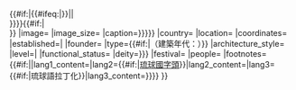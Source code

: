 <noinclude>{{Wraps infobox|Infobox religious building}}{{esoteric}}</noinclude>{{Infobox religious building
|temple=yes
|name={{{name|{{PAGENAME}}}}}{{#if:{{{title|}}}|{{#ifeq:{{{title|}}}|{{{name|{{PAGENAME}}}}}||<br><small>{{{title|}}}</small>}}}}{{#if:{{{alias|}}}|<br><small>{{{alias|}}}</small>}}
|image={{{img|}}}
|image_size={{{image_width|}}}
|caption={{{img_capt|{{{name|{{PAGENAME}}}}}}}}
|country={{{country|}}}
|location={{{location|}}}
|coordinates={{{coordinates|}}}
|established={{{open_year|}}}|
|founder={{{founder|}}}
|type={{{type|}}}{{#if:{{{year|}}}|（建築年代：{{{year|}}}）}}
|architecture_style={{{struct|}}}
|level={{{level|}}}|
|functional_status={{{cultural_collection|}}}
|deity={{{god|{{{deity|}}}}}}
|festival={{{cere_date|}}}
|people={{{people|}}}
|footnotes={{#if:{{{chinese|}}}{{{tradchi|}}}{{{simpchi|}}}{{{zhuyin|}}}{{{pinyin|}}}{{{wg|}}}{{{nihongo|}}}{{{hiragana|}}}{{{romaji|}}}{{{hangul|}}}{{{hanja|}}}{{{rr|}}}{{{mr|}}}{{{vietnamese|}}}{{{chunom|}}}{{{hantu|}}}{{{hannom|}}}{{{poj|}}}{{{tl|}}}{{{ryukanji|}}}{{{ryukana|}}}{{{ryuromaji|}}}|{{Infobox Chinese|c={{{chinese|}}}|t={{{tradchi|}}}|s={{{simpchi|}}}|bpmf={{{zhuyin|}}}|p={{{pinyin|}}}|w={{{wg|}}}|kanji={{{nihongo|}}}|hiragana={{{hiragana|}}}|romaji={{{romaji|}}}|hangul={{{hangul|}}}|hanja={{{hanja|}}}|rr={{{rr|}}}|mr={{{mr|}}}|vie={{{vietnamese|}}}|chunom={{{chunom|}}}|chuhan={{{hantu|}}}|hn={{{hannom|}}}|poj={{{poj|}}}|tl={{{tl|}}}|lang1={{#if:{{{ryukanji|}}}|[[琉球漢字]]}}|lang1_content={{{ryukanji|}}}|lang2={{#if:{{{ryukana|}}}|[[琉球國字頭]]}}|lang2_content={{{ryukana|}}}|lang3={{#if:{{{ryuromaji|}}}|琉球語拉丁化}}|lang3_content={{{ryuromaji|}}}}}}}
}}<noinclude>{{Documentation}}</noinclude>